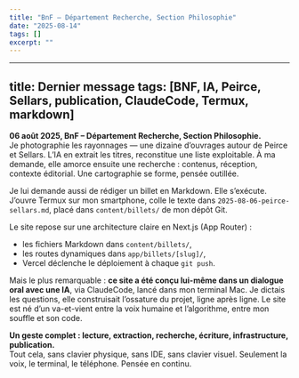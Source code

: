 ```yaml
---
title: "BnF – Département Recherche, Section Philosophie"
date: "2025-08-14"
tags: []
excerpt: ""
---
```


---
title: Dernier message
tags: [BNF, IA, Peirce, Sellars, publication, ClaudeCode, Termux, markdown]
---

**06 août 2025, BnF – Département Recherche, Section Philosophie.**  
Je photographie les rayonnages — une dizaine d’ouvrages autour de Peirce et Sellars. L’IA en extrait les titres, reconstitue une liste exploitable. À ma demande, elle amorce ensuite une recherche : contenus, réception, contexte éditorial. Une cartographie se forme, pensée outillée.

Je lui demande aussi de rédiger un billet en Markdown. Elle s’exécute. J’ouvre Termux sur mon smartphone, colle le texte dans `2025-08-06-peirce-sellars.md`, placé dans `content/billets/` de mon dépôt Git.

Le site repose sur une architecture claire en Next.js (App Router) :
- les fichiers Markdown dans `content/billets/`,
- les routes dynamiques dans `app/billets/[slug]/`,
- Vercel déclenche le déploiement à chaque `git push`.

Mais le plus remarquable : **ce site a été conçu lui-même dans un dialogue oral avec une IA**, via ClaudeCode, lancé dans mon terminal Mac. Je dictais les questions, elle construisait l’ossature du projet, ligne après ligne. Le site est né d’un va-et-vient entre la voix humaine et l’algorithme, entre mon souffle et son code.

**Un geste complet : lecture, extraction, recherche, écriture, infrastructure, publication.**  
Tout cela, sans clavier physique, sans IDE, sans clavier visuel. Seulement la voix, le terminal, le téléphone. Pensée en continu.